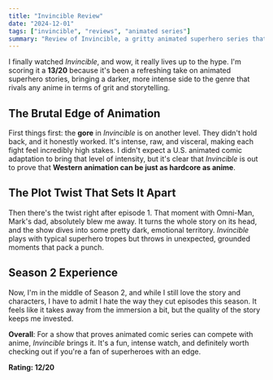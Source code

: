 ```yaml
---
title: "Invincible Review"
date: "2024-12-01"
tags: ["invincible", "reviews", "animated series"]
summary: "Review of Invincible, a gritty animated superhero series that proves US animation can rival anime."
---
```


I finally watched _Invincible_, and wow, it really lives up to the hype. I'm scoring it a **13/20** because it's been a refreshing take on animated superhero stories, bringing a darker, more intense side to the genre that rivals any anime in terms of grit and storytelling.

## The Brutal Edge of Animation

First things first: the **gore** in _Invincible_ is on another level. They didn't hold back, and it honestly worked. It's intense, raw, and visceral, making each fight feel incredibly high stakes. I didn't expect a U.S. animated comic adaptation to bring that level of intensity, but it's clear that _Invincible_ is out to prove that **Western animation can be just as hardcore as anime**.

## The Plot Twist That Sets It Apart

Then there's the twist right after episode 1. That moment with Omni-Man, Mark's dad, absolutely blew me away. It turns the whole story on its head, and the show dives into some pretty dark, emotional territory. _Invincible_ plays with typical superhero tropes but throws in unexpected, grounded moments that pack a punch.

## Season 2 Experience

Now, I'm in the middle of Season 2, and while I still love the story and characters, I have to admit I hate the way they cut episodes this season. It feels like it takes away from the immersion a bit, but the quality of the story keeps me invested.

**Overall**: For a show that proves animated comic series can compete with anime, _Invincible_ brings it. It's a fun, intense watch, and definitely worth checking out if you're a fan of superheroes with an edge.

**Rating: 12/20**

